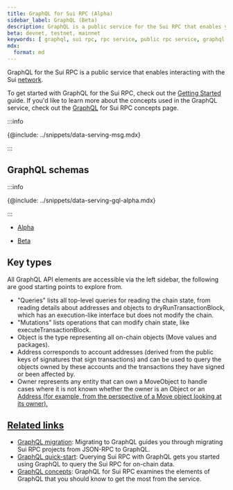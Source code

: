 ```yaml
---
title: GraphQL for Sui RPC (Alpha)
sidebar_label: GraphQL (Beta)
description: GraphQL is a public service for the Sui RPC that enables you to efficiently interact with the Sui network.
beta: devnet, testnet, mainnet
keywords: [ graphql, sui rpc, rpc service, public rpc service, graphql api, api, graphql migration, graphql quick-start, graphql concepts, interact with sui through rpc, use rpc, graphql rpc ]
mdx:
  format: md
---
```


GraphQL for the Sui RPC is a public service that enables interacting with the Sui [network](https://sui.io/networkinfo).

To get started with GraphQL for the Sui RPC, check out the [Getting Started](/guides/developer/getting-started/graphql-rpc) guide. If you'd like to learn more about the concepts used in the GraphQL service, check out the [GraphQL](../concepts/graphql-rpc.mdx) for Sui RPC concepts page.

:::info

{@include: ../snippets/data-serving-msg.mdx}

:::

## GraphQL schemas

:::info

{@include: ../snippets/data-serving-gql-alpha.mdx}

:::

- [Alpha](./sui-api/sui-graphql/alpha/reference)

- [Beta](./sui-api/sui-graphql/beta/reference)

## Key types

All GraphQL API elements are accessible via the left sidebar, the following are good starting points to explore from.

- "Queries" lists all top-level queries for reading the chain state, from reading details about addresses and objects to <UnsafeLink href="/references/sui-api/sui-graphql/reference/api/queries/dry-run-transaction-block">dryRunTransactionBlock</UnsafeLink>, which has an execution-like interface but does not modify the chain.
- "Mutations" lists operations that can modify chain state, like <UnsafeLink href="/references/sui-api/sui-graphql/reference/api/mutations/execute-transaction-block">executeTransactionBlock</UnsafeLink>.
- <UnsafeLink href="/references/sui-api/sui-graphql/reference/types/objects/object">Object</UnsafeLink> is the type representing all on-chain objects (Move values and packages).
- <UnsafeLink href="/references/sui-api/sui-graphql/reference/types/objects/address">Address</UnsafeLink> corresponds to account addresses (derived from the public keys of signatures that sign transactions) and can be used to query the objects owned by these accounts and the transactions they have signed or been affected by.
- <UnsafeLink href="/references/sui-api/sui-graphql/reference/types/objects/owner" data-noBrokenLinkCheck='true'>Owner</a> represents any entity that can own a <UnsafeLink href="/references/sui-api/sui-graphql/reference/types/objects/move-object">MoveObject</UnsafeLink> to handle cases where it is not known whether the owner is an <UnsafeLink href="/references/sui-api/sui-graphql/reference/types/objects/object">Object</UnsafeLink> or an <a href="/references/sui-api/sui-graphql/reference/types/objects/address">Address</UnsafeLink> (for example, from the perspective of a Move object looking at its owner).

## Related links

- [GraphQL migration](../guides/developer/advanced/graphql-migration.mdx): Migrating to GraphQL guides you through migrating Sui RPC projects from JSON-RPC to GraphQL.  
- [GraphQL quick-start](../guides/developer/getting-started/graphql-rpc.mdx): Querying Sui RPC with GraphQL gets you started using GraphQL to query the Sui RPC for on-chain data.
- [GraphQL concepts](../concepts/graphql-rpc.mdx): GraphQL for Sui RPC examines the elements of GraphQL that you should know to get the most from the service.
